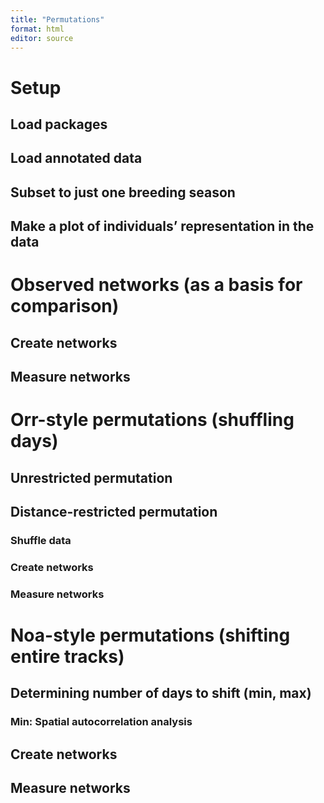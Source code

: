 ```yaml
---
title: "Permutations"
format: html
editor: source
---
```


# Setup
## Load packages

## Load annotated data

## Subset to just one breeding season

## Make a plot of individuals' representation in the data

# Observed networks (as a basis for comparison)
## Create networks
## Measure networks

# Orr-style permutations (shuffling days)
## Unrestricted permutation
## Distance-restricted permutation
### Shuffle data
### Create networks
### Measure networks

# Noa-style permutations (shifting entire tracks)

## Determining number of days to shift (min, max)
### Min: Spatial autocorrelation analysis
## Create networks
## Measure networks
